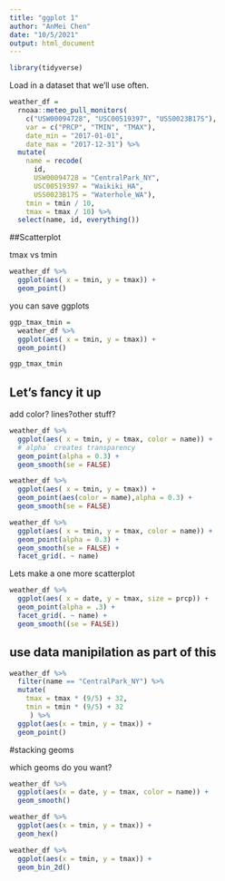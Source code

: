 ```yaml
---
title: "ggplot 1"
author: "AnMei Chen"
date: "10/5/2021"
output: html_document
---
```


```r
library(tidyverse)
```

Load in a dataset that we'll use often.

```r
weather_df = 
  rnoaa::meteo_pull_monitors(
    c("USW00094728", "USC00519397", "USS0023B17S"),
    var = c("PRCP", "TMIN", "TMAX"), 
    date_min = "2017-01-01",
    date_max = "2017-12-31") %>%
  mutate(
    name = recode(
      id, 
      USW00094728 = "CentralPark_NY", 
      USC00519397 = "Waikiki_HA",
      USS0023B17S = "Waterhole_WA"),
    tmin = tmin / 10,
    tmax = tmax / 10) %>%
  select(name, id, everything())
```


##Scatterplot

tmax vs tmin

```r
weather_df %>% 
  ggplot(aes( x = tmin, y = tmax)) +
  geom_point()
```

you can save ggplots

```r
ggp_tmax_tmin = 
  weather_df %>% 
  ggplot(aes( x = tmin, y = tmax)) +
  geom_point()

ggp_tmax_tmin

```


## Let's fancy it up

add color? lines?other stuff?

```r
weather_df %>% 
  ggplot(aes( x = tmin, y = tmax, color = name)) +
  #`alpha` creates transparency
  geom_point(alpha = 0.3) +
  geom_smooth(se = FALSE)
```


```r
weather_df %>% 
  ggplot(aes( x = tmin, y = tmax)) +
  geom_point(aes(color = name),alpha = 0.3) +
  geom_smooth(se = FALSE)
```


```r
weather_df %>% 
  ggplot(aes( x = tmin, y = tmax, color = name)) +
  geom_point(alpha = 0.3) +
  geom_smooth(se = FALSE) +
  facet_grid(. ~ name)
```


Lets make a one more scatterplot

```r
weather_df %>% 
  ggplot(aes( x = date, y = tmax, size = prcp)) +
  geom_point(alpha = .3) +
  facet_grid(. ~ name) +
  geom_smooth((se = FALSE))
```


## use data manipilation as part of this

```r
weather_df %>% 
  filter(name == "CentralPark_NY") %>% 
  mutate(
    tmax = tmax * (9/5) + 32,
    tmin = tmin * (9/5) + 32
     ) %>% 
  ggplot(aes(x = tmin, y = tmax)) +
  geom_point()
```


#stacking geoms

which geoms do you want?

```r
weather_df %>% 
  ggplot(aes(x = date, y = tmax, color = name)) +
  geom_smooth()
```

```r
weather_df %>% 
  ggplot(aes(x = tmin, y = tmax)) +
  geom_hex()
```


```r
weather_df %>% 
  ggplot(aes(x = tmin, y = tmax)) +
  geom_bin_2d()
```


